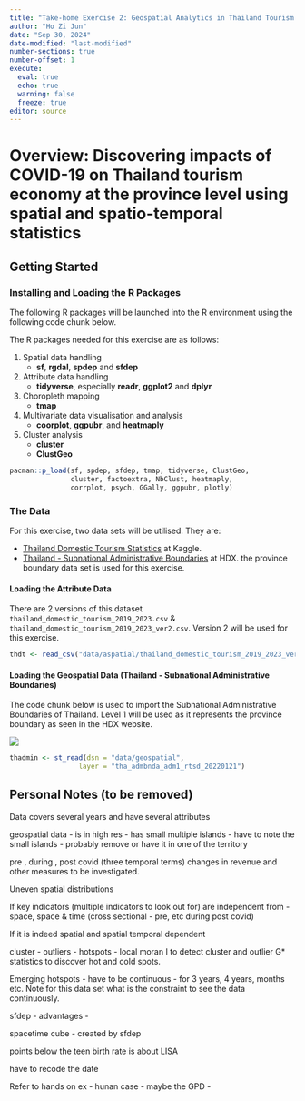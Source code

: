 ```yaml
---
title: "Take-home Exercise 2: Geospatial Analytics in Thailand Tourism Sector (Pre, During, Post COVID-19)"
author: "Ho Zi Jun"
date: "Sep 30, 2024"
date-modified: "last-modified"
number-sections: true
number-offset: 1
execute:
  eval: true
  echo: true
  warning: false
  freeze: true
editor: source
---
```


# Overview: Discovering impacts of COVID-19 on Thailand tourism economy at the province level using spatial and spatio-temporal statistics

## Getting Started

### Installing and Loading the R Packages

The following R packages will be launched into the R environment using the following code chunk below.

The R packages needed for this exercise are as follows:

1.  Spatial data handling
    -   **sf**, **rgdal**, **spdep** and **sfdep**
2.  Attribute data handling
    -   **tidyverse**, especially **readr**, **ggplot2** and **dplyr**
3.  Choropleth mapping
    -   **tmap**
4.  Multivariate data visualisation and analysis
    -   **coorplot**, **ggpubr**, and **heatmaply**
5.  Cluster analysis
    -   **cluster**
    -   **ClustGeo**


```r
pacman::p_load(sf, spdep, sfdep, tmap, tidyverse, ClustGeo,
               cluster, factoextra, NbClust, heatmaply,
               corrplot, psych, GGally, ggpubr, plotly)
```


### The Data

For this exercise, two data sets will be utilised. They are:

-  [Thailand Domestic Tourism Statistics](https://www.kaggle.com/datasets/thaweewatboy/thailand-domestic-tourism-statistics) at Kaggle.
-  [Thailand - Subnational Administrative Boundaries](https://data.humdata.org/dataset/cod-ab-tha?) at HDX. the province boundary data set is used for this exercise.

#### Loading the Attribute Data

There are 2 versions of this dataset `thailand_domestic_tourism_2019_2023.csv` & `thailand_domestic_tourism_2019_2023_ver2.csv`. Version 2 will be used for this exercise.

```r
thdt <- read_csv("data/aspatial/thailand_domestic_tourism_2019_2023_ver2.csv")
```

#### Loading the Geospatial Data (Thailand - Subnational Administrative Boundaries)

The code chunk below is used to import the Subnational Administrative Boundaries of Thailand. Level 1 will be used as it represents the province boundary as seen in the HDX website. 

![](images/level1.png)

```r
thadmin <- st_read(dsn = "data/geospatial", 
                 layer = "tha_admbnda_adm1_rtsd_20220121")
```


## Personal Notes (to be removed)

Data covers several years and have several attributes

geospatial data - is in high res - has small multiple islands - have to note the small islands - probably remove or have it in one of the territory 

pre , during , post covid (three temporal terms)
changes in revenue and other measures to be investigated. 

Uneven spatial distributions

If key indicators (multiple indicators to look out for) are independent from - space, space & time (cross sectional - pre, etc during post covid)


If it is indeed spatial and spatial temporal dependent 

cluster - outliers - hotspots - local moran I to detect cluster and outlier 
G* statistics to discover hot and cold spots. 

Emerging hotspots - have to be continuous - for 3 years, 4 years, months etc. 
Note for this data set what is the constraint to see the data continuously.

sfdep - advantages - 

spacetime cube - created by sfdep


points below the teen birth rate is about LISA

have to recode the date
 
Refer to hands on ex - hunan case - maybe the GPD - 